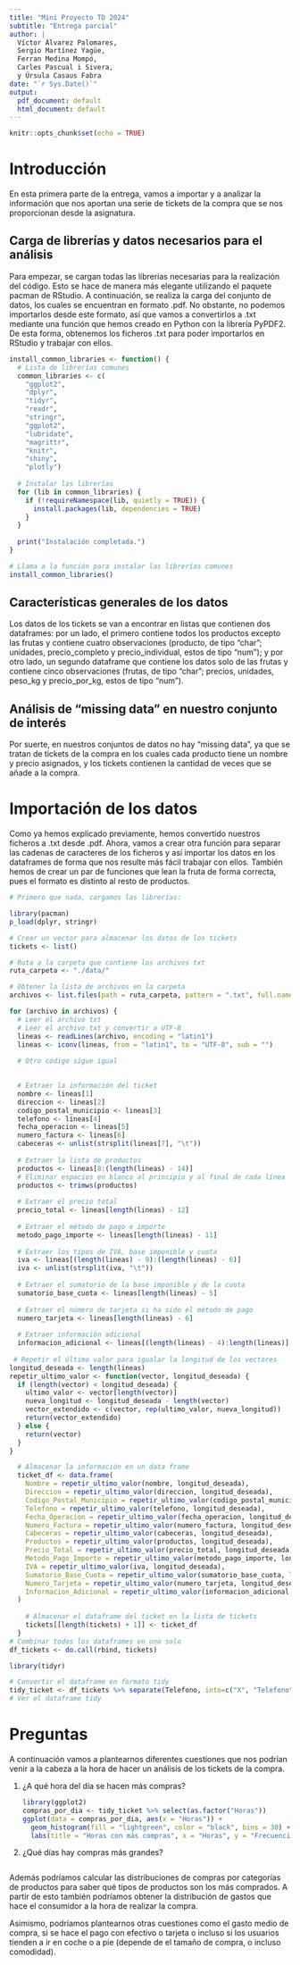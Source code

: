 ```yaml
---
title: "Mini Proyecto TD 2024"
subtitle: "Entrega parcial"
author: |
  Víctor Álvarez Palomares,  
  Sergio Martínez Yagüe,  
  Ferran Medina Mompó,  
  Carles Pascual i Sivera,  
  y Úrsula Casaus Fabra
date: "`r Sys.Date()`"
output:
  pdf_document: default
  html_document: default
---
```


```r
knitr::opts_chunk$set(echo = TRUE)
```

# Introducción

En esta primera parte de la entrega, vamos a importar y a analizar la información que nos aportan una serie de tickets de la compra que se nos proporcionan desde la asignatura.

## Carga de librerías y datos necesarios para el análisis

Para empezar, se cargan todas las librerías necesarias para la realización del código. Esto se hace de manera más elegante utilizando el paquete pacman de RStudio. A continuación, se realiza la carga del conjunto de datos, los cuales se encuentran en formato .pdf. No obstante, no podemos importarlos desde este formato, así que vamos a convertirlos a .txt mediante una función que hemos creado en Python con la librería PyPDF2. De esta forma, obtenemos los ficheros .txt para poder importarlos en RStudio y trabajar con ellos.

```r
install_common_libraries <- function() {
  # Lista de librerías comunes
  common_libraries <- c(
    "ggplot2",
    "dplyr",
    "tidyr",
    "readr",
    "stringr",
    "ggplot2",
    "lubridate",
    "magrittr",
    "knitr",
    "shiny",
    "plotly")
  
  # Instalar las librerías
  for (lib in common_libraries) {
    if (!requireNamespace(lib, quietly = TRUE)) {
      install.packages(lib, dependencies = TRUE)
    }
  }
  
  print("Instalación completada.")
}

# Llama a la función para instalar las librerías comunes
install_common_libraries()
```

## Características generales de los datos

Los datos de los tickets se van a encontrar en listas que contienen dos dataframes: por un lado, el primero contiene todos los productos excepto las frutas y contiene cuatro observaciones (producto, de tipo "char"; unidades, precio_completo y precio_individual, estos de tipo "num"); y por otro lado, un segundo dataframe que contiene los datos solo de las frutas y contiene cinco observaciones (frutas, de tipo "char"; precios, unidades, peso_kg y precio_por_kg, estos de tipo "num").

## Análisis de "missing data" en nuestro conjunto de interés

Por suerte, en nuestros conjuntos de datos no hay "missing data", ya que se tratan de tickets de la compra en los cuales cada producto tiene un nombre y precio asignados, y los tickets contienen la cantidad de veces que se añade a la compra.

# Importación de los datos

Como ya hemos explicado previamente, hemos convertido nuestros ficheros a .txt desde .pdf. Ahora, vamos a crear otra función para separar las cadenas de caracteres de los ficheros y así importar los datos en los dataframes de forma que nos resulte más fácil trabajar con ellos. También hemos de crear un par de funciones que lean la fruta de forma correcta, pues el formato es distinto al resto de productos.

```r
# Primero que nada, cargamos las librerías:

library(pacman)
p_load(dplyr, stringr)
```

```r
# Crear un vector para almacenar los datos de los tickets
tickets <- list()

# Ruta a la carpeta que contiene los archivos txt
ruta_carpeta <- "./data/"

# Obtener la lista de archivos en la carpeta
archivos <- list.files(path = ruta_carpeta, pattern = ".txt", full.names = TRUE)

for (archivo in archivos) {
  # Leer el archivo txt
  # Leer el archivo txt y convertir a UTF-8
  lineas <- readLines(archivo, encoding = "latin1")
  lineas <- iconv(lineas, from = "latin1", to = "UTF-8", sub = "")
  
  # Otro código sigue igual

  
  # Extraer la información del ticket
  nombre <- lineas[1]
  direccion <- lineas[2]
  codigo_postal_municipio <- lineas[3]
  telefono <- lineas[4]
  fecha_operacion <- lineas[5]
  numero_factura <- lineas[6]
  cabeceras <- unlist(strsplit(lineas[7], "\t"))
  
  # Extraer la lista de productos
  productos <- lineas[8:(length(lineas) - 14)]
  # Eliminar espacios en blanco al principio y al final de cada línea
  productos <- trimws(productos)
  
  # Extraer el precio total
  precio_total <- lineas[length(lineas) - 12]
  
  # Extraer el método de pago e importe
  metodo_pago_importe <- lineas[length(lineas) - 11]
  
  # Extraer los tipos de IVA, base imponible y cuota
  iva <- lineas[(length(lineas) - 9):(length(lineas) - 6)]
  iva <- unlist(strsplit(iva, "\t"))
  
  # Extraer el sumatorio de la base imponible y de la cuota
  sumatorio_base_cuota <- lineas[length(lineas) - 5]
  
  # Extraer el número de tarjeta si ha sido el método de pago
  numero_tarjeta <- lineas[length(lineas) - 6]
  
  # Extraer información adicional
  informacion_adicional <- lineas[(length(lineas) - 4):length(lineas)]
  
 # Repetir el último valor para igualar la longitud de los vectores
longitud_deseada <- length(lineas)
repetir_ultimo_valor <- function(vector, longitud_deseada) {
  if (length(vector) < longitud_deseada) {
    ultimo_valor <- vector[length(vector)]
    nueva_longitud <- longitud_deseada - length(vector)
    vector_extendido <- c(vector, rep(ultimo_valor, nueva_longitud))
    return(vector_extendido)
  } else {
    return(vector)
  }
}

  # Almacenar la información en un data frame
  ticket_df <- data.frame(
    Nombre = repetir_ultimo_valor(nombre, longitud_deseada),
    Direccion = repetir_ultimo_valor(direccion, longitud_deseada),
    Codigo_Postal_Municipio = repetir_ultimo_valor(codigo_postal_municipio,                 longitud_deseada),
    Telefono = repetir_ultimo_valor(telefono, longitud_deseada),
    Fecha_Operacion = repetir_ultimo_valor(fecha_operacion, longitud_deseada),
    Numero_Factura = repetir_ultimo_valor(numero_factura, longitud_deseada),
    Cabeceras = repetir_ultimo_valor(cabeceras, longitud_deseada),
    Productos = repetir_ultimo_valor(productos, longitud_deseada),
    Precio_Total = repetir_ultimo_valor(precio_total, longitud_deseada),
    Metodo_Pago_Importe = repetir_ultimo_valor(metodo_pago_importe, longitud_deseada),
    IVA = repetir_ultimo_valor(iva, longitud_deseada),
    Sumatorio_Base_Cuota = repetir_ultimo_valor(sumatorio_base_cuota, longitud_deseada),
    Numero_Tarjeta = repetir_ultimo_valor(numero_tarjeta, longitud_deseada),
    Informacion_Adicional = repetir_ultimo_valor(informacion_adicional, longitud_deseada)
  )
  
    # Almacenar el dataframe del ticket en la lista de tickets
    tickets[[length(tickets) + 1]] <- ticket_df
  }
# Combinar todos los dataframes en uno solo
df_tickets <- do.call(rbind, tickets)
```

```r
library(tidyr)

# Convertir el dataframe en formato tidy
tidy_ticket <- df_tickets %>% separate(Telefono, into=c("X", "Telefono"), sep = " ") %>% separate(Codigo_Postal_Municipio, into = c("CP", "Municipio")) %>% separate(Fecha_Operacion, into = c("Fecha", "Hora"), sep = " ") %>% separate(Hora, into = c("Horas", "Mins"), sep = ":") %>% separate(Fecha, into = c("Dia", "Mes", "Anyo"), sep = "/") %>% separate(Numero_Factura, into = c("Y", "Cod_Factura"), sep = ":") %>% separate(Precio_Total, into = c("W", "Z","Importe"), sep = " ") %>% select(-c("X","Y","W","Z"))
# Ver el dataframe tidy

```

# Preguntas

A continuación vamos a plantearnos diferentes cuestiones que nos podrían venir a la cabeza a la hora de hacer un análisis de los tickets de la compra.

1)  ¿A qué hora del día se hacen más compras?

    ```r
    library(ggplot2)
    compras_por_dia <- tidy_ticket %>% select(as.factor("Horas"))
    ggplot(data = compras_por_dia, aes(x = "Horas")) +
      geom_histogram(fill = "lightgreen", color = "black", bins = 30) +
      labs(title = "Horas con más compras", x = "Horas", y = "Frecuencia")
    ```

2)  ¿Qué días hay compras más grandes?

    ```r

    ```

Además podríamos calcular las distribuciones de compras por categorías de productos para saber qué tipos de productos son los más comprados. A partir de esto también podríamos obtener la distribución de gastos que hace el consumidor a la hora de realizar la compra.

Asimismo, podríamos plantearnos otras cuestiones como el gasto medio de compra, si se hace el pago con efectivo o tarjeta o incluso si los usuarios tienden a ir en coche o a pie (depende de el tamaño de compra, o incluso comodidad).
